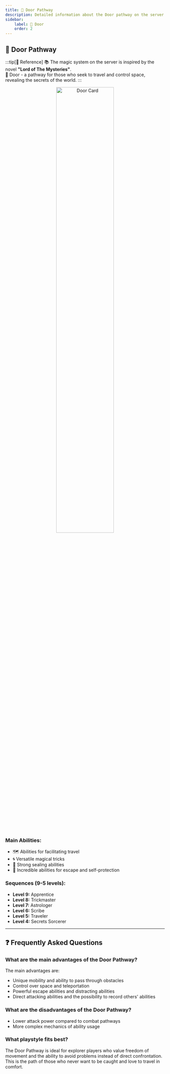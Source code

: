 ```yaml
---
title: 🌌 Door Pathway
description: Detailed information about the Door pathway on the server
sidebar:
    label: 🌌 Door
    order: 2
---
```



## 🌌 Door Pathway

:::tip[📖 Reference]
📚 The magic system on the server is inspired by the novel **"Lord of The Mysteries"**.<br/>
🌌 Door - a pathway for those who seek to travel and control space, revealing the secrets of the world.
:::

<p align="center">
    <img
        src={card.src}
        width="60%"
        alt="Door Card"
    />
</p>

### Main Abilities:
- 🗺️ Abilities for facilitating travel
- 🌀 Versatile magical tricks
- 🧩 Strong sealing abilities
- 🌟 Incredible abilities for escape and self-protection

### Sequences (9-5 levels):

- **Level 9:** Apprentice
- **Level 8:** Trickmaster
- **Level 7:** Astrologer
- **Level 6:** Scribe
- **Level 5:** Traveler
- **Level 4:** Secrets Sorcerer
---

## ❓ Frequently Asked Questions

### What are the main advantages of the Door Pathway?
The main advantages are:
- Unique mobility and ability to pass through obstacles
- Control over space and teleportation
- Powerful escape abilities and distracting abilities
- Direct attacking abilities and the possibility to record others' abilities

### What are the disadvantages of the Door Pathway?
- Lower attack power compared to combat pathways
- More complex mechanics of ability usage

### What playstyle fits best?
The Door Pathway is ideal for explorer players who value freedom of movement and the ability to avoid problems instead of direct confrontation. This is the path of those who never want to be caught and love to travel in comfort.